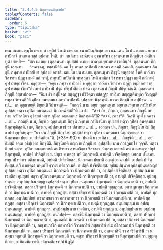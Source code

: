 ```yaml
---
title: "2.4.4.5 นิกฺกฑฺฒนสิกฺขาปท"
tableOfContents: false
sidebar:
  order: 6
type: "tipitaka"
basket: "vi"
book: "paci"
---
```



<DynamicBreadcrumb />

<Division number="950" book="paci">

<Paragraph number="2923" book="paci">
เตน สมเยน พุทฺโธ ภควา สาวตฺถิยํ วิหรติ เชตวเน อนาถปิณฺฑิกสฺส อาราเม. เตน โข ปน สมเยน ภทฺทา กาปิลานี สาเกเต วสฺสํ อุปคตา โหติ. สา เกนจิเทว กรณีเยน อุพฺพาฬฺหา ถุลฺลนนฺทาย ภิกฺขุนิยา สนฺติเก ทูตํ ปาเหสิ—  “สเจ เม อยฺยา ถุลฺลนนฺทา อุปสฺสยํ ทเทยฺย อาคจฺเฉยฺยามหํ สาวตฺถินฺ”ติ. ถุลฺลนนฺทา ภิกฺขุนี เอวมาห—  “อาคจฺฉตุ, ทสฺสามี”ติ. อถ โข ภทฺทา กาปิลานี สาเกตา สาวตฺถิํ อคมาสิ. ถุลฺลนนฺทา ภิกฺขุนี ภทฺทาย กาปิลานิยา อุปสฺสยํ อทาสิ. เตน โข ปน สมเยน ถุลฺลนนฺทา ภิกฺขุนี พหุสฺสุตา โหติ ภาณิกา วิสารทา ปฏฺฏา ธมฺมิํ กถํ กาตุํ. ภทฺทาปิ กาปิลานี พหุสฺสุตา โหติ ภาณิกา วิสารทา ปฏฺฏา ธมฺมิํ กถํ กาตุํ อุฬารสมฺภาวิตา. มนุสฺสา—  “อยฺยา ภทฺทา กาปิลานี พหุสฺสุตา ภาณิกา วิสารทา ปฏฺฏา ธมฺมิํ กถํ กาตุํ อุฬารสมฺภาวิตา”ติ ภทฺทํ กาปิลานิํ ปฐมํ ปยิรุปาสิตฺวา ปจฺฉา ถุลฺลนนฺทํ ภิกฺขุนิํ ปยิรุปาสนฺติ. ถุลฺลนนฺทา ภิกฺขุนี อิสฺสาปกตา—  “อิมา กิร อปฺปิจฺฉา สนฺตุฏฺฐา ปวิวิตฺตา อสํสฏฺฐา ยา อิมา สญฺญตฺติพหุลา วิญฺญตฺติพหุลา วิหรนฺตี”ติ กุปิตา อนตฺตมนา ภทฺทํ กาปิลานิํ อุปสฺสยา นิกฺกฑฺฒิ.
</Paragraph>

<Paragraph number="2924" book="paci">
ยา ตา ภิกฺขุนิโย อปฺปิจฺฉา …เป…  ตา อุชฺฌายนฺติ ขิยฺยนฺติ วิปาเจนฺติ—  “กถญฺหิ นาม อยฺยา ถุลฺลนนฺทา อยฺยาย ภทฺทาย กาปิลานิยา อุปสฺสยํ ทตฺวา กุปิตา อนตฺตมนา นิกฺกฑฺฒิสฺสตี”ติ …เป…  “สจฺจํ กิร, ภิกฺขเว, ถุลฺลนนฺทา ภิกฺขุนี ภทฺทาย กาปิลานิยา อุปสฺสยํ ทตฺวา กุปิตา อนตฺตมนา นิกฺกฑฺฒตี”ติ? “สจฺจํ, ภควา”ติ. วิครหิ พุทฺโธ ภควา …เป…  กถญฺหิ นาม, ภิกฺขเว, ถุลฺลนนฺทา ภิกฺขุนี ภทฺทาย กาปิลานิยา อุปสฺสยํ ทตฺวา กุปิตา อนตฺตมนา นิกฺกฑฺฒิสฺสติ. เนตํ, ภิกฺขเว, อปฺปสนฺนานํ วา ปสาทาย …เป…  เอวญฺจ ปน, ภิกฺขเว, ภิกฺขุนิโย อิมํ สิกฺขาปทํ อุทฺทิสนฺตุ—
</Paragraph>

</Division>
<Division number="951" book="paci">

<Paragraph number="2925" book="paci">
<Emphasis>“ยา ปน ภิกฺขุนี ภิกฺขุนิยา อุปสฺสยํ ทตฺวา กุปิตา อนตฺตมนา นิกฺกฑฺเฒยฺย วา นิกฺกฑฺฒาเปยฺย วา, ปาจิตฺติยนฺ”</Emphasis>ติ. (*35*:<Emphasis>90</Emphasis>)
</Paragraph>

</Division>
<Division number="952" book="paci">

<Paragraph number="2926" book="paci">
<Emphasis>ยา ปนา</Emphasis>ติ ยา ยาทิสา …เป…  <Emphasis>ภิกฺขุนี</Emphasis>ติ …เป…  อยํ อิมสฺมิํ อตฺเถ อธิปฺเปตา ภิกฺขุนีติ.
</Paragraph>

<Paragraph number="2927" book="paci">
<Emphasis>ภิกฺขุนิยา</Emphasis>ติ อญฺญาย ภิกฺขุนิยา. <Emphasis>อุปสฺสโย</Emphasis> นาม กวาฏพทฺโธ วุจฺจติ. <Emphasis>ทตฺวา</Emphasis>ติ สยํ ทตฺวา. <Emphasis>กุปิตา อนตฺตมนา</Emphasis>ติ อนภิรทฺธา อาหตจิตฺตา ขิลชาตา.
</Paragraph>

<Paragraph number="2928" book="paci">
<Emphasis>นิกฺกฑฺเฒยฺยา</Emphasis>ติ คพฺเภ คเหตฺวา ปมุขํ นิกฺกฑฺฒติ, อาปตฺติ ปาจิตฺติยสฺส. ปมุเข คเหตฺวา พหิ นิกฺกฑฺฒติ, อาปตฺติ ปาจิตฺติยสฺส. เอเกน ปโยเคน พหุเกปิ ทฺวาเร อติกฺกาเมติ, อาปตฺติ ปาจิตฺติยสฺส.
</Paragraph>

<Paragraph number="2929" book="paci">
<Emphasis>นิกฺกฑฺฒาเปยฺยา</Emphasis>ติ อญฺญํ อาณาเปติ, อาปตฺติ ปาจิตฺติยสฺส. สกิํ อาณตฺตา พหุเกปิ ทฺวาเร อติกฺกาเมติ, อาปตฺติ ปาจิตฺติยสฺส.
</Paragraph>

</Division>
<Division number="953" book="paci">

<Paragraph number="2930" book="paci">
อุปสมฺปนฺนาย อุปสมฺปนฺนสญฺญา อุปสฺสยํ ทตฺวา กุปิตา อนตฺตมนา นิกฺกฑฺฒติ วา นิกฺกฑฺฒาเปติ วา, อาปตฺติ ปาจิตฺติยสฺส. อุปสมฺปนฺนาย เวมติกา อุปสฺสยํ ทตฺวา กุปิตา อนตฺตมนา นิกฺกฑฺฒติ วา นิกฺกฑฺฒาเปติ วา, อาปตฺติ ปาจิตฺติยสฺส. อุปสมฺปนฺนาย อนุปสมฺปนฺนสญฺญา อุปสฺสยํ ทตฺวา กุปิตา อนตฺตมนา นิกฺกฑฺฒติ วา นิกฺกฑฺฒาเปติ วา, อาปตฺติ ปาจิตฺติยสฺส.
</Paragraph>

<Paragraph number="2931" book="paci">
ตสฺสา ปริกฺขารํ นิกฺกฑฺฒติ วา นิกฺกฑฺฒาเปติ วา, อาปตฺติ ทุกฺกฏสฺส. อกวาฏพทฺธา นิกฺกฑฺฒติ วา นิกฺกฑฺฒาเปติ วา, อาปตฺติ ทุกฺกฏสฺส. ตสฺสา ปริกฺขารํ นิกฺกฑฺฒติ วา นิกฺกฑฺฒาเปติ วา, อาปตฺติ ทุกฺกฏสฺส. อนุปสมฺปนฺนํ กวาฏพทฺธา วา อกวาฏพทฺธา วา นิกฺกฑฺฒติ วา นิกฺกฑฺฒาเปติ วา, อาปตฺติ ทุกฺกฏสฺส. ตสฺสา ปริกฺขารํ นิกฺกฑฺฒติ วา นิกฺกฑฺฒาเปติ วา, อาปตฺติ ทุกฺกฏสฺส. อนุปสมฺปนฺนาย อุปสมฺปนฺนสญฺญา, อาปตฺติ ทุกฺกฏสฺส. อนุปสมฺปนฺนาย เวมติกา, อาปตฺติ ทุกฺกฏสฺส. อนุปสมฺปนฺนาย อนุปสมฺปนฺนสญฺญา, อาปตฺติ ทุกฺกฏสฺส.
</Paragraph>

</Division>
<Division number="954" book="paci">

<Paragraph number="2932" book="paci">
อนาปตฺติ—  อลชฺชินิํ นิกฺกฑฺฒติ วา นิกฺกฑฺฒาเปติ วา, ตสฺสา ปริกฺขารํ นิกฺกฑฺฒติ วา นิกฺกฑฺฒาเปติ วา, อุมฺมตฺติกํ นิกฺกฑฺฒติ วา นิกฺกฑฺฒาเปติ วา, ตสฺสา ปริกฺขารํ นิกฺกฑฺฒติ วา นิกฺกฑฺฒาเปติ วา, ภณฺฑนการิกํ กลหการิกํ วิวาทการิกํ ภสฺสการิกํ สํเฆ อธิกรณการิกํ นิกฺกฑฺฒติ วา นิกฺกฑฺฒาเปติ วา, ตสฺสา ปริกฺขารํ นิกฺกฑฺฒติ วา นิกฺกฑฺฒาเปติ วา, อนฺเตวาสินิํ วา สทฺธิวิหารินิํ วา น สมฺมา วตฺตนฺติํ นิกฺกฑฺฒติ วา นิกฺกฑฺฒาเปติ วา, ตสฺสา ปริกฺขารํ นิกฺกฑฺฒติ วา นิกฺกฑฺฒาเปติ วา, อุมฺมตฺติกาย, อาทิกมฺมิกายาติ.

</Paragraph>
</Division>

<Paragraph number="2933" type="center" book="paci">
ปญฺจมสิกฺขาปทํ นิฏฺฐิตํ.
</Paragraph>